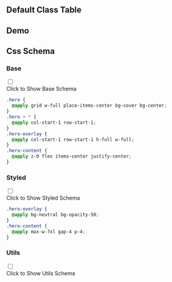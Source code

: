 

## Default Class Table
  
<CssTable name="hero" />
  
## Demo
  
<Demo></Demo>
  
## Css Schema


### Base

<div className="collapse">
<input type="checkbox" /> 
<div class="collapse-title px-0">
<span class="btn">Click to Show Base Schema</span>
</div>
<div class="collapse-content"> 

```css
.hero {
  @apply grid w-full place-items-center bg-cover bg-center;
}
.hero > * {
  @apply col-start-1 row-start-1;
}
.hero-overlay {
  @apply col-start-1 row-start-1 h-full w-full;
}
.hero-content {
  @apply z-0 flex items-center justify-center;
}

```

</div>
</div>



### Styled

<div className="collapse">
<input type="checkbox" /> 
<div class="collapse-title px-0">
<span class="btn">Click to Show Styled Schema</span>
</div>
<div class="collapse-content"> 

```css
.hero-overlay {
  @apply bg-neutral bg-opacity-50;
}
.hero-content {
  @apply max-w-7xl gap-4 p-4;
}

```

</div>
</div>



### Utils

<div className="collapse">
<input type="checkbox" /> 
<div class="collapse-title px-0">
<span class="btn">Click to Show Utils Schema</span>
</div>
<div class="collapse-content"> 

```css

```

</div>
</div>



